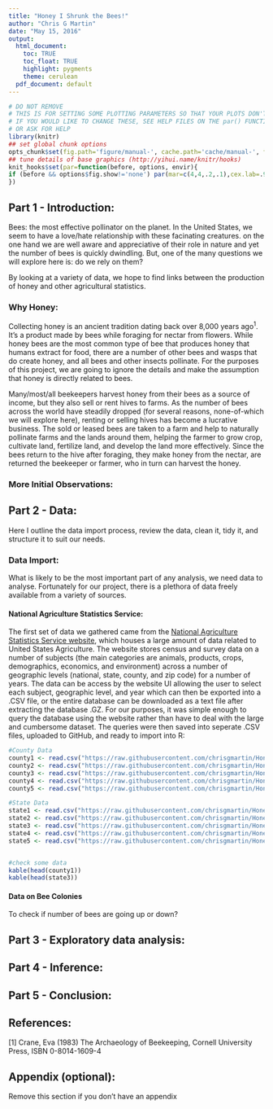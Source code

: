 ```yaml
---
title: "Honey I Shrunk the Bees!"
author: "Chris G Martin"
date: "May 15, 2016"
output:
  html_document:
    toc: TRUE
    toc_float: TRUE
    highlight: pygments
    theme: cerulean
  pdf_document: default
---
```






```r
# DO NOT REMOVE
# THIS IS FOR SETTING SOME PLOTTING PARAMETERS SO THAT YOUR PLOTS DON'T TAKE UP TOO MUCH SPACE
# IF YOU WOULD LIKE TO CHANGE THESE, SEE HELP FILES ON THE par() FUNCTION
# OR ASK FOR HELP
library(knitr)
## set global chunk options
opts_chunk$set(fig.path='figure/manual-', cache.path='cache/manual-', fig.align='center', fig.show='hold', par=TRUE)
## tune details of base graphics (http://yihui.name/knitr/hooks)
knit_hooks$set(par=function(before, options, envir){
if (before && options$fig.show!='none') par(mar=c(4,4,.2,.1),cex.lab=.95,cex.axis=.9,mgp=c(2,.7,0),tcl=-.3)
})
```


## Part 1 - Introduction:

Bees: the most effective pollinator on the planet. In the United States, we seem to have a love/hate relationship with these facinating creatures. on the one hand we are well aware and appreciative of their role in nature and yet the number of bees is quickly dwindling. But, one of the many questions we will explore here is: do we rely on them?

By looking at a variety of data, we hope to find links between the production of honey and other agricultural statistics.

### Why Honey:

Collecting honey is an ancient tradition dating back over 8,000 years ago$^1$. It's a product made by bees while foraging for nectar from flowers. While honey bees are the most common type of bee that produces honey that humans extract for food, there are a number of other bees and wasps that do create honey, and all bees and other insects pollinate. For the purposes of this project, we are going to ignore the details and make the assumption that honey is directly related to bees.

Many/most/all beekeepers harvest honey from their bees as a source of income, but they also sell or rent hives to farms. As the number of bees across the world have steadily dropped (for several reasons, none-of-which we will explore here), renting or selling hives has become a lucrative business. The sold or leased bees are taken to a farm and help to naturally pollinate farms and the lands around them, helping the farmer to grow crop, cultivate land, fertilize land, and develop the land more effectively. Since the bees return to the hive after foraging, they make honey from the nectar, are returned the beekeeper or farmer, who in turn can harvest the honey.


### More Initial Observations:



## Part 2 - Data:

Here I outline the data import process, review the data, clean it, tidy it, and structure it to suit our needs.

### Data Import:

What is likely to be the most important part of any analysis, we need data to analyse. Fortunately for our project, there is a plethora of data freely available from a variety of sources.

#### National Agriculture Statistics Service:

The first set of data we gathered came from the [National Agriculture Statistics Service website](https://quickstats.nass.usda.gov/), which houses a large amount of data related to United States Agriculture. The website stores census and survey data on a number of subjects (the main categories are animals, products, crops, demographics, economics, and environment) across a number of geographic levels (national, state, county, and zip code) for a number of years. The data can be access by the website UI allowing the user to select each subject, geographic level, and year which can then be exported into a .CSV file, or the entire database can be downloaded as a text file after extracting the database .GZ. For our purposes, it was simple enough to query the database using the website rather than have to deal with the large and cumbersome dataset. The queries were then saved into seperate .CSV files, uploaded to GitHub, and ready to import into R:

```r
#County Data
county1 <- read.csv("https://raw.githubusercontent.com/chrisgmartin/HoneyIShrunkTheBees/master/Data/CAHoneyCensus_County_2012.csv", header = TRUE) #Honey Census 2012 with no other years
county2 <- read.csv("https://raw.githubusercontent.com/chrisgmartin/HoneyIShrunkTheBees/master/Data/USAChemicalandFertilizerTotals_County_allyears.csv", header = TRUE)
county3 <- read.csv("https://raw.githubusercontent.com/chrisgmartin/HoneyIShrunkTheBees/master/Data/USACropTotalsCensus_County_allyears.csv", header = TRUE)
county4 <- read.csv("https://raw.githubusercontent.com/chrisgmartin/HoneyIShrunkTheBees/master/Data/USAHoneyCensus_County_allyears.csv", header = TRUE)
county5 <- read.csv("https://raw.githubusercontent.com/chrisgmartin/HoneyIShrunkTheBees/master/Data/USAHorticultureCensus_County_allyears.csv", header = TRUE)

#State Data
state1 <- read.csv("https://raw.githubusercontent.com/chrisgmartin/HoneyIShrunkTheBees/master/Data/USAHoneySurvey_State_allyears.csv", header = TRUE) #State Survey (no county survey)
state2 <- read.csv("https://raw.githubusercontent.com/chrisgmartin/HoneyIShrunkTheBees/master/Data/USAChemicalandFertilizerTotals_State_allyears.csv", header = TRUE)
state3 <- read.csv("https://raw.githubusercontent.com/chrisgmartin/HoneyIShrunkTheBees/master/Data/USACropTotalsCensus_State_allyears.csv", header = TRUE)
state4 <- read.csv("https://raw.githubusercontent.com/chrisgmartin/HoneyIShrunkTheBees/master/Data/USAHoneyCensus_State_allyears.csv", header = TRUE)
state5 <- read.csv("https://raw.githubusercontent.com/chrisgmartin/HoneyIShrunkTheBees/master/Data/USAHorticultureCensus_State_allyears.csv", header = TRUE)


#check some data
kable(head(county1))
kable(head(state3))
```


#### Data on Bee Colonies

To check if number of bees are going up or down?



## Part 3 - Exploratory data analysis:


## Part 4 - Inference:


## Part 5 - Conclusion: 


## References:

[1]  Crane, Eva (1983) The Archaeology of Beekeeping, Cornell University Press, ISBN 0-8014-1609-4



## Appendix (optional):

Remove this section if you don't have an appendix



